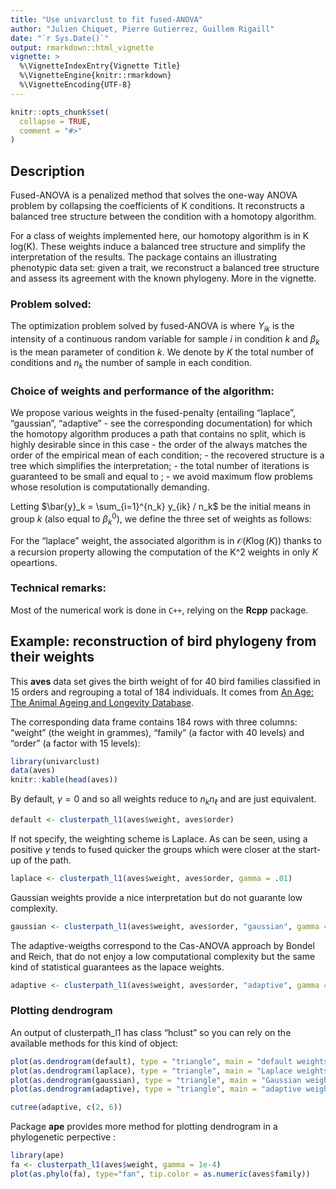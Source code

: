 ```yaml
---
title: "Use univarclust to fit fused-ANOVA"
author: "Julien Chiquet, Pierre Gutierrez, Guillem Rigaill"
date: "`r Sys.Date()`"
output: rmarkdown::html_vignette
vignette: >
  %\VignetteIndexEntry{Vignette Title}
  %\VignetteEngine{knitr::rmarkdown}
  %\VignetteEncoding{UTF-8}
---
```


```r
knitr::opts_chunk$set(
  collapse = TRUE,
  comment = "#>"
)
```

## Description

Fused-ANOVA is a penalized method that solves the one-way ANOVA problem by collapsing the coefficients of K conditions. It reconstructs a balanced tree structure between the condition with a homotopy algorithm.

For a class of weights implemented here, our homotopy algorithm is in K log(K).  These weights induce a balanced tree structure and simplify the interpretation of the results. The package contains an illustrating phenotypic data set: given a trait, we reconstruct a balanced tree structure and assess  its agreement with the known phylogeny. More in the vignette.

### Problem solved:

The optimization problem solved by fused-ANOVA is
\begin{equation*}
  \hat{\beta}_{\lambda} = \arg \min_{\beta} \left\{\sum_{k=1}^K \sum_{i=1}^{n_k} \left(Y_{ik}-\beta_k \right)^2 + \lambda \sum_{k,\ell} w_{k\ell} \left|\beta_k - \beta_\ell \right|\right\}
\end{equation*}
where $Y_{ik}$ is the intensity of a continuous random variable for sample $i$ in condition $k$ and $\beta_k$ is the mean parameter of condition $k$. We denote by $K$ the total number of conditions and $n_k$ the number of sample in each condition.

### Choice of weights and performance of the algorithm:

We propose various weights in the fused-penalty (entailing "laplace", "gaussian", "adaptive" - see the corresponding documentation) for which the homotopy algorithm produces a path that contains no split, which is highly desirable since in this case
  - the order of the \eqn{\beta_k}{beta_k} always matches the order of the empirical mean of each condition;
  - the recovered structure is a tree which simplifies the interpretation;
  - the total number of iterations is guaranteed to be small and equal to \eqn{K}{K};
  - we avoid maximum flow problems whose resolution is  computationally demanding.

Letting $\bar{y}_k = \sum_{i=1}^{n_k} y_{ik} / n_k$ be the initial means in group $k$ (also equal to $\beta_k^0$), we define the three set of weights as follows:
\begin{equation*}
\begin{aligned}
w_{k\ell}^{\text{laplace}}  & = n_k n_\ell \exp\{-\gamma |\bar{y}_k - \bar{y}_\ell| \} \\K
w_{k\ell}^{\text{Gaussian}} & = n_k n_\ell \exp\{-\gamma (\bar{y}_k - \bar{y}_\ell) ^2 \} \\
w_{k\ell}^{\text{adaptive}} & = \frac{n_k n_\ell}{|\bar{y}_k - \bar{y}_\ell|^\gamma}  \\
\end{aligned}
\end{equation*}

For the "laplace" weight, the associated algorithm is in $\mathcal{O}(K\log(K))$ thanks to a recursion property allowing the computation of the K^2 weights in only $K$ opeartions.

### Technical remarks:

Most of the numerical work is done in `C++`, relying on the **Rcpp** package. 

## Example: reconstruction of bird phylogeny from their weights

This **aves** data set gives the birth weight of for 40 bird families classified in 15 orders and regrouping a total of 184 individuals. It comes from [An Age: The Animal Ageing and Longevity Database](http://genomics.senescence.info/species/).

The corresponding data frame contains 184 rows with three columns: "weight" (the weight in grammes), "family" (a factor with 40 levels) and "order" (a factor with 15 levels):

```r
library(univarclust)
data(aves)
knitr::kable(head(aves))
```

By default, $\gamma = 0$  and so all weights reduce to $n_k n_\ell$ and are just equivalent.


```r
default <- clusterpath_l1(aves$weight, aves$order)
```

If not specify, the weighting scheme is Laplace. As can be seen, using a positive $\gamma$ tends to fused quicker the groups which were closer at the start-up of the path.

```r
laplace <- clusterpath_l1(aves$weight, aves$order, gamma = .01)
```

Gaussian weights provide a nice interpretation but do not guarante low complexity.

```r
gaussian <- clusterpath_l1(aves$weight, aves$order, "gaussian", gamma = 1e-4)
```

The adaptive-weigths correspond to the Cas-ANOVA approach by Bondel and Reich, that do not enjoy a low computational complexity but the same kind of statistical guarantees as the lapace weights.

```r
adaptive <- clusterpath_l1(aves$weight, aves$order, "adaptive", gamma = exp(.1))
```

### Plotting dendrogram

An output of clusterpath_l1 has class "hclust" so you can rely on the available methods for this kind of object:

```r
plot(as.dendrogram(default), type = "triangle", main = "default weights")
plot(as.dendrogram(laplace), type = "triangle", main = "Laplace weights")
plot(as.dendrogram(gaussian), type = "triangle", main = "Gaussian weights")
plot(as.dendrogram(adaptive), type = "triangle", main = "adaptive weights")

cutree(adaptive, c(2, 6))
```

Package **ape** provides more method for plotting dendrogram in a phylogenetic perpective :

```r
library(ape)
fa <- clusterpath_l1(aves$weight, gamma = 1e-4)
plot(as.phylo(fa), type="fan", tip.color = as.numeric(aves$family))
```
